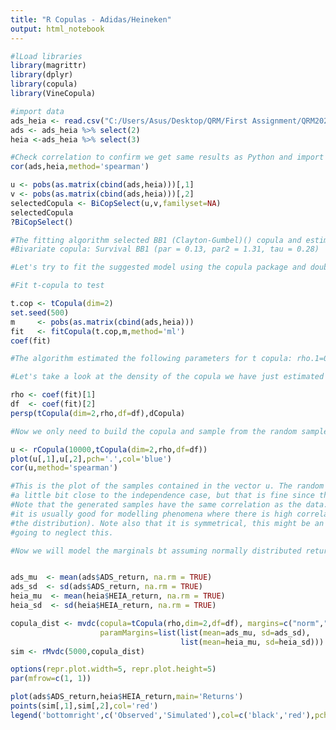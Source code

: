 ```yaml
---
title: "R Copulas - Adidas/Heineken"
output: html_notebook
---
```

```r
#lLoad libraries
library(magrittr) 
library(dplyr)
library(copula)
library(VineCopula)

#import data
ads_heia <- read.csv("C:/Users/Asus/Desktop/QRM/First Assignment/QRM2020/01_Data/ads_heia.csv", header=T)
ads <- ads_heia %>% select(2)
heia <-ads_heia %>% select(3)
```

```r
#Check correlation to confirm we get same results as Python and import went correctly
cor(ads,heia,method='spearman')
```

```r
u <- pobs(as.matrix(cbind(ads,heia)))[,1]
v <- pobs(as.matrix(cbind(ads,heia)))[,2]
selectedCopula <- BiCopSelect(u,v,familyset=NA)
selectedCopula
?BiCopSelect() 
```

```r
#The fitting algorithm selected BB1 (Clayton-Gumbel)() copula and estimated the parameters for us
#Bivariate copula: Survival BB1 (par = 0.13, par2 = 1.31, tau = 0.28) 

#Let's try to fit the suggested model using the copula package and double check the parameters fitting.

#Fit t-copula to test

t.cop <- tCopula(dim=2)
set.seed(500)
m     <- pobs(as.matrix(cbind(ads,heia)))
fit   <- fitCopula(t.cop,m,method='ml')
coef(fit)
```

```r
#The algorithm estimated the following parameters for t copula: rho.1=0.430653     df = 6.394845

#Let's take a look at the density of the copula we have just estimated

rho <- coef(fit)[1]
df  <- coef(fit)[2]
persp(tCopula(dim=2,rho,df=df),dCopula)
```

```r
#Now we only need to build the copula and sample from the random samples.

u <- rCopula(10000,tCopula(dim=2,rho,df=df))
plot(u[,1],u[,2],pch='.',col='blue')
cor(u,method='spearman')
```

```r
#This is the plot of the samples contained in the vector u. The random samples from the copula look
#a little bit close to the independence case, but that is fine since the correlation between the returns is low
#Note that the generated samples have the same correlation as the data. The t-copula emphasizes extreme results: 
#it is usually good for modelling phenomena where there is high correlation in the extreme values (the tails of 
#the distribution). Note also that it is symmetrical, this might be an issue for our application, however we are 
#going to neglect this.

#Now we will model the marginals bt assuming normally distributed returns for simplicity.


ads_mu  <- mean(ads$ADS_return, na.rm = TRUE)
ads_sd  <- sd(ads$ADS_return, na.rm = TRUE)
heia_mu  <- mean(heia$HEIA_return, na.rm = TRUE)
heia_sd  <- sd(heia$HEIA_return, na.rm = TRUE)

copula_dist <- mvdc(copula=tCopula(rho,dim=2,df=df), margins=c("norm","norm"),
                    paramMargins=list(list(mean=ads_mu, sd=ads_sd),
                                      list(mean=heia_mu, sd=heia_sd)))
sim <- rMvdc(5000,copula_dist)

options(repr.plot.width=5, repr.plot.height=5)
par(mfrow=c(1, 1))

plot(ads$ADS_return,heia$HEIA_return,main='Returns')
points(sim[,1],sim[,2],col='red')
legend('bottomright',c('Observed','Simulated'),col=c('black','red'),pch=21)
```